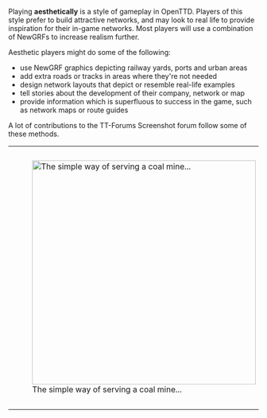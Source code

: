 {{en/Incomplete}}

{{en/Table of contents}}

Playing '''aesthetically''' is a style of gameplay in OpenTTD. Players of this style prefer to build attractive networks, and may look to real life to provide inspiration for their in-game networks. Most players will use a combination of NewGRFs to increase realism further.

Aesthetic players might do some of the following:

* use NewGRF graphics depicting railway yards, ports and urban areas 
* add extra roads or tracks in areas where they're not needed
* design network layouts that depict or resemble real-life examples
* tell stories about the development of their company, network or map
* provide information which is superfluous to success in the game, such as network maps or route guides

A lot of contributions to the TT-Forums Screenshot forum follow some of these methods.

{| align="center"
|style="background:none; border:0px"| [[File:en/Aes title standard‎.png|450px|thumb|center|The simple way of serving a coal mine...]]
|style="background:none; border:0px"| [[File:en/Aes title built.png|450px|thumb|center|... And what an aesthetic player might do using NewGRF stations and objects]]
|}

{{en/Aesthetics}}